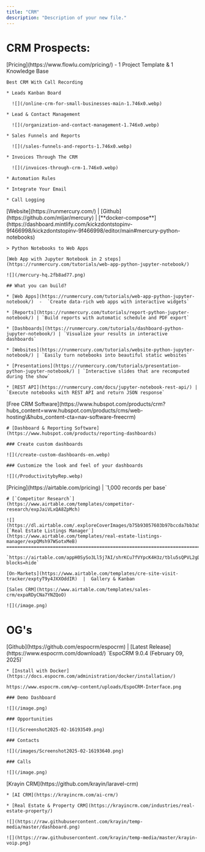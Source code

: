 ```yaml
---
title: "CRM"
description: "Description of your new file."
---
```


# CRM Prospects:

<AccordionGroup>
  <Accordion title="02/16" defaultOpen={false} />

  <Accordion title="Flowlu" defaultOpen={false}>
    [Pricing](https://www.flowlu.com/pricing/)   -   1 Project Template  &  1 Knowledge Base

    Best CRM With Call Recording

    * Leads Kanban Board

      ![](/online-crm-for-small-businesses-main-1.746x0.webp)

    * Lead & Contact Management

      ![](/organization-and-contact-management-1.746x0.webp)

    * Sales Funnels and Reports

      ![](/sales-funnels-and-reports-1.746x0.webp)

    * Invoices Through The CRM

      ![](/invoices-through-crm-1.746x0.webp)

    * Automation Rules

    * Integrate Your Email

    * Call Logging
  </Accordion>

  <Accordion title="Mercury  -  (Python Notebooks)" defaultOpen={false}>
    [Website](https://runmercury.com/)     |     [Github](https://github.com/mljar/mercury)    |     [**docker-compose**](https://dashboard.mintlify.com/kickzdontstopinv-9f466998/kickzdontstopinv-9f466998/editor/main#mercury-python-notebooks)

    > Python Notebooks to Web Apps

    [Web App with Jupyter Notebook in 2 steps](https://runmercury.com/tutorials/web-app-python-jupyter-notebook/)

    ![](/mercury-hq.2fb8ad77.png)

    ## What you can build?

    * [Web Apps](https://runmercury.com/tutorials/web-app-python-jupyter-notebook/)  -  `Create data-rich web apps with interactive widgets`

    * [Reports](https://runmercury.com/tutorials/report-python-jupyter-notebook/) | `Build reports with automatic schedule and PDF export`

    * [Dashboards](https://runmercury.com/tutorials/dashboard-python-jupyter-notebook/) | `Visualize your results in interactive dashboards`

    * [Websites](https://runmercury.com/tutorials/website-python-jupyter-notebook/) | `Easily turn notebooks into beautiful static websites`

    * [Presentations](https://runmercury.com/tutorials/presentation-python-jupyter-notebook/) | `Interactive slides that are recomputed during the show`

    * [REST API](https://runmercury.com/docs/jupyter-notebook-rest-api/) | `Execute notebooks with REST API and return JSON response`
  </Accordion>

  <Accordion title="HubSpot" defaultOpen={false}>
    [Free CRM Software](https://www.hubspot.com/products/crm?hubs_content=www.hubspot.com/products/cms/web-hosting\&hubs_content-cta=nav-software-freecrm)

    # [Dashboard & Reporting Software](https://www.hubspot.com/products/reporting-dashboards)

    ### Create custom dashboards

    ![](/create-custom-dashboards-en.webp)

    ### Customize the look and feel of your dashboards

    ![](/ProductivitybyRep.webp)
  </Accordion>

  <Accordion title="AirTable" defaultOpen={false}>
    [Pricing](https://airtable.com/pricing)   |   `1,000 records per base`

    # [`Competitor Research`](https://www.airtable.com/templates/competitor-research/expJaiVLxQA8ZpMch)

    ![](https://dl.airtable.com/.exploreCoverImages/b75b93057603b97bccda7bb3a5e80e30/6711ee7b/airtable.com_app3F6MdlNbzHMG2s_pagwTtbhRWaX44TZZ4.png)
    [`Real Estate Listings Manager`](https://www.airtable.com/templates/real-estate-listings-manager/expQMsh97WSotxMeB)
    ===================================================================================================================

    `https://airtable.com/appH0SySo3Ll5j7AI/shrKCu7fVYpcK4H3z/tblu5sQPVL2gD1TDY/viwWaxD7zxv4G4Wm8?blocks=hide`

    [On-Markets](https://www.airtable.com/templates/cre-site-visit-tracker/exptyT9y4JXXOddIR)  |  Gallery & Kanban

    [Sales CRM](https://www.airtable.com/templates/sales-crm/expaRDyCNa7YNZQoO)

    ![](/image.png)
  </Accordion>
</AccordionGroup>

# OG's

<AccordionGroup>
  <Accordion title="EspoCRM" defaultOpen={false}>
    [Github](https://github.com/espocrm/espocrm)     |     [Latest Release](https://www.espocrm.com/download/) `EspoCRM 9.0.4 (February 09, 2025)`

    * [Install with Docker](https://docs.espocrm.com/administration/docker/installation/)

    https://www.espocrm.com/wp-content/uploads/EspoCRM-Interface.png

    ### Demo Dashboard

    ![](/image.png)

    ### Opportunities

    ![](/Screenshot2025-02-16193549.png)

    ### Contacts

    ![](/images/Screenshot2025-02-16193640.png)

    ### Calls

    ![](/image.png)
  </Accordion>

  <Accordion title="Krayin CRM" defaultOpen={false}>
    [Krayin CRM](https://github.com/krayin/laravel-crm)

    * [AI CRM](https://krayincrm.com/ai-crm/)

    * [Real Estate & Property CRM](https://krayincrm.com/industries/real-estate-property/)

    ![](https://raw.githubusercontent.com/krayin/temp-media/master/dashboard.png)

    ![](https://raw.githubusercontent.com/krayin/temp-media/master/krayin-voip.png)
  </Accordion>
</AccordionGroup>